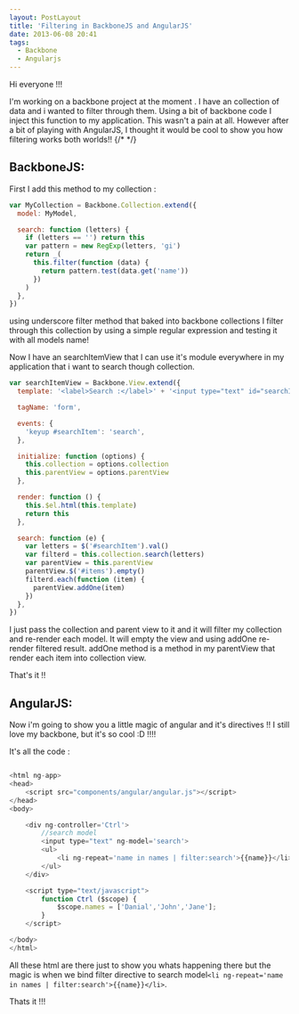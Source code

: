 ```yaml
---
layout: PostLayout
title: 'Filtering in BackboneJS and AngularJS'
date: 2013-06-08 20:41
tags:
  - Backbone
  - Angularjs
---
```


Hi everyone !!!

I'm working on a backbone project at the moment . I have an collection of data and i wanted to filter through them. Using a bit of backbone code I inject this function to my application. This wasn't a pain at all. However after a bit of playing with AngularJS, I thought it would be cool to show you how filtering works both worlds!!
{/* <!-- more --> */}

## BackboneJS:

First I add this method to my collection :

```js
var MyCollection = Backbone.Collection.extend({
  model: MyModel,

  search: function (letters) {
    if (letters == '') return this
    var pattern = new RegExp(letters, 'gi')
    return _(
      this.filter(function (data) {
        return pattern.test(data.get('name'))
      })
    )
  },
})
```

using underscore filter method that baked into backbone collections I filter through this collection by using a simple regular expression and testing it with all models name!

Now I have an searchItemView that I can use it's module everywhere in my application that i want to search though collection.

```js
var searchItemView = Backbone.View.extend({
  template: '<label>Search :</label>' + '<input type="text" id="searchItem" />',

  tagName: 'form',

  events: {
    'keyup #searchItem': 'search',
  },

  initialize: function (options) {
    this.collection = options.collection
    this.parentView = options.parentView
  },

  render: function () {
    this.$el.html(this.template)
    return this
  },

  search: function (e) {
    var letters = $('#searchItem').val()
    var filterd = this.collection.search(letters)
    var parentView = this.parentView
    parentView.$('#items').empty()
    filterd.each(function (item) {
      parentView.addOne(item)
    })
  },
})
```

I just pass the collection and parent view to it and it will filter my collection and re-render each model. It will empty the view and using addOne re-render filtered result. addOne method is a method in my parentView that render each item into collection view.

That's it !!

## AngularJS:

Now i'm going to show you a little magic of angular and it's directives !!
I still love my backbone, but it's so cool :D !!!!

It's all the code :

```js

<html ng-app>
<head>
    <script src="components/angular/angular.js"></script>
</head>
<body>

    <div ng-controller='Ctrl'>
        //search model
        <input type="text" ng-model='search'>
        <ul>
            <li ng-repeat='name in names | filter:search'>{{name}}</li>
        </ul>
    </div>

    <script type="text/javascript">
        function Ctrl ($scope) {
            $scope.names = ['Danial','John','Jane'];
        }
    </script>

</body>
</html>

```

All these html are there just to show you whats happening there but the magic is when we bind filter directive to search model`<li ng-repeat='name in names | filter:search'>{{name}}</li>`.

Thats it !!!
